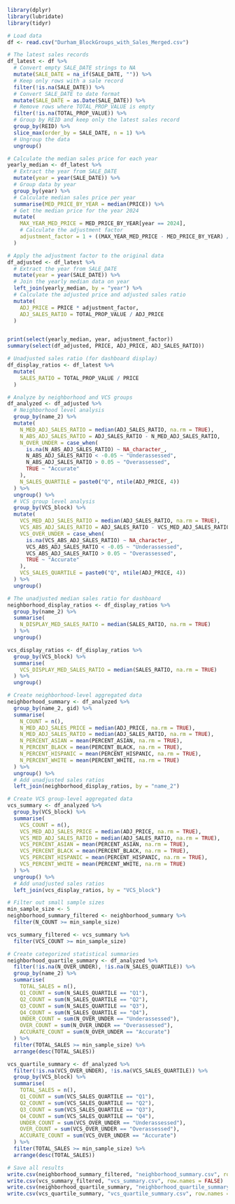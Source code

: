 
```r
library(dplyr)
library(lubridate)  
library(tidyr)      

# Load data
df <- read.csv("Durham_BlockGroups_with_Sales_Merged.csv")

```


```r
# The latest sales records
df_latest <- df %>%
  # Convert empty SALE_DATE strings to NA
  mutate(SALE_DATE = na_if(SALE_DATE, "")) %>%
  # Keep only rows with a sale record
  filter(!is.na(SALE_DATE)) %>%
  # Convert SALE_DATE to date format
  mutate(SALE_DATE = as.Date(SALE_DATE)) %>%
  # Remove rows where TOTAL_PROP_VALUE is empty
  filter(!is.na(TOTAL_PROP_VALUE)) %>%
  # Group by REID and keep only the latest sales record
  group_by(REID) %>%
  slice_max(order_by = SALE_DATE, n = 1) %>%
  # Ungroup the data
  ungroup()
```



```r
# Calculate the median sales price for each year
yearly_median <- df_latest %>%
  # Extract the year from SALE_DATE
  mutate(year = year(SALE_DATE)) %>%
  # Group data by year
  group_by(year) %>%
  # Calculate median sales price per year
  summarise(MED_PRICE_BY_YEAR = median(PRICE)) %>%
  # Get the median price for the year 2024
  mutate(
    MAX_YEAR_MED_PRICE = MED_PRICE_BY_YEAR[year == 2024],
    # Calculate the adjustment factor
    adjustment_factor = 1 + ((MAX_YEAR_MED_PRICE - MED_PRICE_BY_YEAR) / MED_PRICE_BY_YEAR)
  )

# Apply the adjustment factor to the original data
df_adjusted <- df_latest %>%
  # Extract the year from SALE_DATE
  mutate(year = year(SALE_DATE)) %>%
  # Join the yearly median data on year
  left_join(yearly_median, by = "year") %>%
  # Calculate the adjusted price and adjusted sales ratio
  mutate(
    ADJ_PRICE = PRICE * adjustment_factor,
    ADJ_SALES_RATIO = TOTAL_PROP_VALUE / ADJ_PRICE
  )


print(select(yearly_median, year, adjustment_factor))
summary(select(df_adjusted, PRICE, ADJ_PRICE, ADJ_SALES_RATIO))

```


```r
# Unadjusted sales ratio (for dashboard display)
df_display_ratios <- df_latest %>%
  mutate(
    SALES_RATIO = TOTAL_PROP_VALUE / PRICE
  )
```


```r
# Analyze by neighborhood and VCS groups
df_analyzed <- df_adjusted %>%
  # Neighborhood level analysis
  group_by(name_2) %>%
  mutate(
    N_MED_ADJ_SALES_RATIO = median(ADJ_SALES_RATIO, na.rm = TRUE),
    N_ABS_ADJ_SALES_RATIO = ADJ_SALES_RATIO - N_MED_ADJ_SALES_RATIO,
    N_OVER_UNDER = case_when(
      is.na(N_ABS_ADJ_SALES_RATIO) ~ NA_character_,
      N_ABS_ADJ_SALES_RATIO < -0.05 ~ "Underassessed",
      N_ABS_ADJ_SALES_RATIO > 0.05 ~ "Overassessed",
      TRUE ~ "Accurate"
    ),
    N_SALES_QUARTILE = paste0("Q", ntile(ADJ_PRICE, 4))
  ) %>%
  ungroup() %>%
  # VCS group level analysis
  group_by(VCS_block) %>%
  mutate(
    VCS_MED_ADJ_SALES_RATIO = median(ADJ_SALES_RATIO, na.rm = TRUE),
    VCS_ABS_ADJ_SALES_RATIO = ADJ_SALES_RATIO - VCS_MED_ADJ_SALES_RATIO,
    VCS_OVER_UNDER = case_when(
      is.na(VCS_ABS_ADJ_SALES_RATIO) ~ NA_character_,
      VCS_ABS_ADJ_SALES_RATIO < -0.05 ~ "Underassessed",
      VCS_ABS_ADJ_SALES_RATIO > 0.05 ~ "Overassessed",
      TRUE ~ "Accurate"
    ),
    VCS_SALES_QUARTILE = paste0("Q", ntile(ADJ_PRICE, 4))
  ) %>%
  ungroup()
```



```r
# The unadjusted median sales ratio for dashboard
neighborhood_display_ratios <- df_display_ratios %>%
  group_by(name_2) %>%
  summarise(
    N_DISPLAY_MED_SALES_RATIO = median(SALES_RATIO, na.rm = TRUE)
  ) %>%
  ungroup()

vcs_display_ratios <- df_display_ratios %>%
  group_by(VCS_block) %>%
  summarise(
    VCS_DISPLAY_MED_SALES_RATIO = median(SALES_RATIO, na.rm = TRUE)
  ) %>%
  ungroup()
```

```r
# Create neighborhood-level aggregated data
neighborhood_summary <- df_analyzed %>%
  group_by(name_2, gid) %>%
  summarise(
    N_COUNT = n(),
    N_MED_ADJ_SALES_PRICE = median(ADJ_PRICE, na.rm = TRUE),
    N_MED_ADJ_SALES_RATIO = median(ADJ_SALES_RATIO, na.rm = TRUE),
    N_PERCENT_ASIAN = mean(PERCENT_ASIAN, na.rm = TRUE),
    N_PERCENT_BLACK = mean(PERCENT_BLACK, na.rm = TRUE),
    N_PERCENT_HISPANIC = mean(PERCENT_HISPANIC, na.rm = TRUE),
    N_PERCENT_WHITE = mean(PERCENT_WHITE, na.rm = TRUE)
  ) %>%
  ungroup() %>%
  # Add unadjusted sales ratios
  left_join(neighborhood_display_ratios, by = "name_2")

# Create VCS group-level aggregated data
vcs_summary <- df_analyzed %>%
  group_by(VCS_block) %>%
  summarise(
    VCS_COUNT = n(),
    VCS_MED_ADJ_SALES_PRICE = median(ADJ_PRICE, na.rm = TRUE),
    VCS_MED_ADJ_SALES_RATIO = median(ADJ_SALES_RATIO, na.rm = TRUE),
    VCS_PERCENT_ASIAN = mean(PERCENT_ASIAN, na.rm = TRUE),
    VCS_PERCENT_BLACK = mean(PERCENT_BLACK, na.rm = TRUE),
    VCS_PERCENT_HISPANIC = mean(PERCENT_HISPANIC, na.rm = TRUE),
    VCS_PERCENT_WHITE = mean(PERCENT_WHITE, na.rm = TRUE)
  ) %>%
  ungroup() %>%
  # Add unadjusted sales ratios
  left_join(vcs_display_ratios, by = "VCS_block")

# Filter out small sample sizes
min_sample_size <- 5
neighborhood_summary_filtered <- neighborhood_summary %>%
  filter(N_COUNT >= min_sample_size)

vcs_summary_filtered <- vcs_summary %>%
  filter(VCS_COUNT >= min_sample_size)

# Create categorized statistical summaries
neighborhood_quartile_summary <- df_analyzed %>%
  filter(!is.na(N_OVER_UNDER), !is.na(N_SALES_QUARTILE)) %>%
  group_by(name_2) %>%
  summarise(
    TOTAL_SALES = n(),
    Q1_COUNT = sum(N_SALES_QUARTILE == "Q1"),
    Q2_COUNT = sum(N_SALES_QUARTILE == "Q2"),
    Q3_COUNT = sum(N_SALES_QUARTILE == "Q3"),
    Q4_COUNT = sum(N_SALES_QUARTILE == "Q4"),
    UNDER_COUNT = sum(N_OVER_UNDER == "Underassessed"),
    OVER_COUNT = sum(N_OVER_UNDER == "Overassessed"),
    ACCURATE_COUNT = sum(N_OVER_UNDER == "Accurate")
  ) %>%
  filter(TOTAL_SALES >= min_sample_size) %>%
  arrange(desc(TOTAL_SALES))

vcs_quartile_summary <- df_analyzed %>%
  filter(!is.na(VCS_OVER_UNDER), !is.na(VCS_SALES_QUARTILE)) %>%
  group_by(VCS_block) %>%
  summarise(
    TOTAL_SALES = n(),
    Q1_COUNT = sum(VCS_SALES_QUARTILE == "Q1"),
    Q2_COUNT = sum(VCS_SALES_QUARTILE == "Q2"),
    Q3_COUNT = sum(VCS_SALES_QUARTILE == "Q3"),
    Q4_COUNT = sum(VCS_SALES_QUARTILE == "Q4"),
    UNDER_COUNT = sum(VCS_OVER_UNDER == "Underassessed"),
    OVER_COUNT = sum(VCS_OVER_UNDER == "Overassessed"),
    ACCURATE_COUNT = sum(VCS_OVER_UNDER == "Accurate")
  ) %>%
  filter(TOTAL_SALES >= min_sample_size) %>%
  arrange(desc(TOTAL_SALES))

# Save all results
write.csv(neighborhood_summary_filtered, "neighborhood_summary.csv", row.names = FALSE)
write.csv(vcs_summary_filtered, "vcs_summary.csv", row.names = FALSE)
write.csv(neighborhood_quartile_summary, "neighborhood_quartile_summary.csv", row.names = FALSE)
write.csv(vcs_quartile_summary, "vcs_quartile_summary.csv", row.names = FALSE)
```


